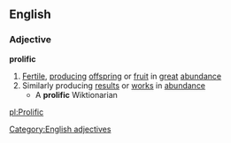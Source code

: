 ==English==
===Adjective===
'''prolific'''
#[[Fertile]], [[producing]] [[offspring]] or [[fruit]] in [[great]] [[abundance]]
#Similarly producing [[result]]s or [[work]]s in [[abundance]]
#* A '''prolific''' Wiktionarian
[[Category:English adjectives]]

[[pl:Prolific]]